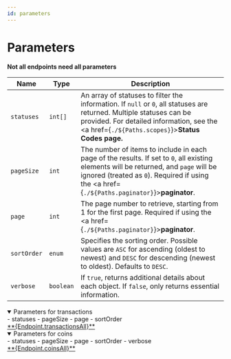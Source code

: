 ```yaml
---
id: parameters
---
```



# Parameters

**Not all endpoints need all parameters**

| Name           | Type      |  Description                                                                                   |
|----------------|-----------|-----------------------------------------------------------------------------------------------|
| `statuses`     | `int[]`   | An array of statuses to filter the information. If `null` or `0`, all statuses are returned. Multiple statuses can be provided. For detailed information, see the <a href={`./${Paths.scopes}`}>**Status Codes page.**</a> |
| `pageSize`     | `int`     | The number of items to include in each page of the results. If set to `0`, all existing elements will be returned, and `page` will be ignored (treated as `0`). Required if using the <a href={`./${Paths.paginator}`}>**paginator**</a>. |
| `page`         | `int`     | The page number to retrieve, starting from 1 for the first page. Required if using the <a href={`./${Paths.paginator}`}>**paginator**</a>. |
| `sortOrder`    | `enum`    | Specifies the sorting order. Possible values are `ASC` for ascending (oldest to newest) and `DESC` for descending (newest to oldest). Defaults to `DESC`. |
| `verbose`      | `boolean` | If `true`, returns additional details about each object. If `false`, only returns essential information. |


<details className='details-custom' open>
  <summary>Parameters for transactions</summary>
  - statuses
  - pageSize
  - page
  - sortOrder

 <div className="highlight-box get">
    <HttpMethodTag method={'GET'} /> <a href={`./${Paths.transactionsAll}`}>**{Endpoint.transactionsAll}**</a>
  </div>
 
</details>





<details className='details-custom' open>
  <summary>Parameters for coins</summary>
  - statuses
  - pageSize
  - page
  - sortOrder
  - verbose

  <div className="highlight-box get">
    <HttpMethodTag method={'GET'} /> <a href={`./${Paths.coinsAll}`}>**{Endpoint.coinsAll}**</a>
  </div>
</details>





